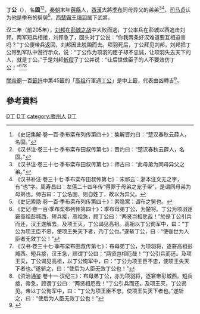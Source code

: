 '''丁公'''（{{Bd|？||前202年}}），名'''固'''<ref>《史记集解·卷一百·季布栾布列传第四十》：集解晋灼曰：“楚汉春秋<nowiki>云</nowiki>薛人，名固。”</ref><ref>《汉书注·卷三十七·季布栾布田叔传第七》：晋灼曰：“楚汉春秋<nowiki>云</nowiki>薛人，名固。”</ref>，[[秦朝|秦朝]]末年[[薛縣|薛縣]]人，[[西漢|西漢]]大將[[季布|季布]]同母异父的弟弟<ref>《汉书注·卷三十七·季布栾布田叔传第七》：师古曰：“此母弟为同母异父之弟。”</ref><ref>《汉书补注·卷三十七·季布栾布田叔传第七》：宋祁云：浙本注文无之字，有“也”字。周寿昌曰：左僖二十四年传“得罪于母弟之宠子带”，是谓同母弟为母弟也。师古曰：丁公名固，则自姓丁，故以为异父。</ref>，[[司马贞|司马贞]]认为他是季布的舅舅<ref>《史记索隐·卷一百·季布栾布列传第四十》：索隐案：谓布之舅也。</ref>，[[西楚霸王|西楚霸王]][[項羽|項羽]]属下武將。

汉二年（前205年），[[刘邦|刘邦]]在[[彭城之战|彭城之战]]中大败而逃，丁公率兵在彭城以西追击刘邦，两军短兵相接，刘邦急了，回头对丁公说：“你我两条好汉难道要互相迫害吗？”丁公便带兵返回，刘邦因此脱围而去。项羽死后，丁公拜见刘邦，刘邦把丁公带到军队中游行示众，说：“丁公作为项羽的臣子却不忠诚，让项羽失去天下的人，就是丁公。”于是刘邦[[斬殺|斬殺]]了丁公并说：“让后世做臣子的人不要效仿丁公！”<ref>《史记·卷一百·季布栾布列传第四十》：季布母弟丁公，为楚将。丁公为项羽逐窘高祖彭城西，短兵接，高祖急，顾丁公曰：“两贤岂相戹哉！”於是丁公引兵而还，汉王遂解去。及项王灭，丁公谒见高祖。高祖以丁公徇军中，曰：“丁公为项王臣不忠，使项王失天下者，乃丁公也。”遂斩丁公，曰：“使後世为人臣者无效丁公！”</ref><ref>《汉书·卷三十七·季布栾布田叔传第七》：布母弟丁公，为项羽将，逐窘高祖彭城西。短兵接，汉王急，顾谓丁公曰：“两贤岂相厄哉！”丁公引兵而还。及项王灭，丁公谒见高祖，以丁公徇军中，曰：“丁公为项王臣不忠，使项王失天下者也。”遂斩之，曰：“使后为人臣无效丁公也！”</ref><ref>《资治通鉴·卷十一·汉纪三》：布母弟丁公，亦为项羽将，逐窘帝彭城西。短兵接，帝急，顾谓丁公曰：“两贤相厄哉！”丁公引兵而还。及项王灭，丁公谒见。帝以丁公徇军中，曰：“丁公为项王臣不忠，使项王失天下者也。”遂斩之，曰：“使后为人臣无效丁公也！”</ref>

[[關帝廟|關帝廟]]一百[[籤詩|籤詩]]中第45籤的「[[劉邦|高祖]]行軍遇[[丁公_(秦末)|丁公]]」是中上籤，代表由凶轉吉<ref>{{Cite web|title=雷雨師一百籤第四五籤【 中平(中吉)。戊戊】|url=http://www.chance.org.tw/籤詩集/雷雨師一百籤/籤詩網‧雷雨師一百籤__第045籤.htm|accessdate=2020-09-10|archive-url=https://web.archive.org/web/20200218073029/http://www.chance.org.tw/%E7%B1%A4%E8%A9%A9%E9%9B%86/%E9%9B%B7%E9%9B%A8%E5%B8%AB%E4%B8%80%E7%99%BE%E7%B1%A4/%E7%B1%A4%E8%A9%A9%E7%B6%B2%E2%80%A7%E9%9B%B7%E9%9B%A8%E5%B8%AB%E4%B8%80%E7%99%BE%E7%B1%A4__%E7%AC%AC045%E7%B1%A4.htm|archive-date=2020-02-18|dead-url=no}}</ref>。

== 參考資料 ==
{{reflist}}

{{秦末汉初人物}}

[[category:楚漢戰爭人物|D丁]]
[[category:漢朝被處決者|D丁]]
[[category:滕州人|category:滕州人]]
[[category:丁姓|D丁]]